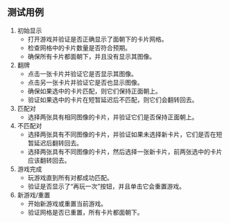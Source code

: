 ## 测试用例

1. 初始显示
   * 打开游戏并验证是否正确显示了面朝下的卡片网格。
   * 检查网格中的卡片数量是否符合预期。
   * 确保所有卡片都面朝下，并且没有显示其图像。
2. 翻牌
   * 点击一张卡片并验证它是否显示其图像。
   * 点击另一张卡片并验证它是否也显示图像。
   * 确保如果选中的卡片匹配，则它们保持正面朝上。
   * 验证如果选中的卡片在短暂延迟后不匹配，则它们会翻转回去。
3. 匹配对
   * 选择两张具有相同图像的卡片，并验证它们是否保持正面朝上。
4. 不匹配对
   * 选择两张具有不同图像的卡片，并验证如果未选择新卡片，它们是否在短暂延迟后翻转回去。
   * 选择两张具有不同图像的卡片，然后选择一张新卡片，前两张选中的卡片应该翻转回去。
5. 游戏完成
   * 玩游戏直到所有对都成功匹配。
   * 验证是否显示了“再玩一次”按钮，并且单击它会重置游戏。
6. 新游戏/重置
   * 开始新游戏或重置当前游戏。
   * 验证网格是否已重置，所有卡片都面朝下。
